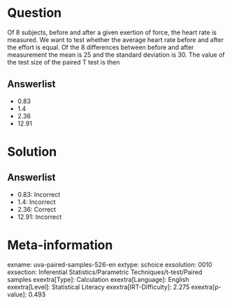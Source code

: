 Question
========

Of 8 subjects, before and after a given exertion of force, the heart rate is measured. We want to test whether the average heart rate before and after the effort is equal. Of the 8 differences between before and after measurement the mean is 25 and the standard deviation is 30. The value of the test size of the paired T test is then

Answerlist
----------

* 0.83
* 1.4
* 2.36
* 12.91

Solution
========

Answerlist
----------

* 0.83: Incorrect
* 1.4: Incorrect
* 2.36: Correct
* 12.91: Incorrect

Meta-information
================
exname: uva-paired-samples-526-en
extype: schoice
exsolution: 0010
exsection: Inferential Statistics/Parametric Techniques/t-test/Paired samples
exextra[Type]: Calculation
exextra[Language]: English
exextra[Level]: Statistical Literacy
exextra[IRT-Difficulty]: 2.275
exextra[p-value]: 0.493
